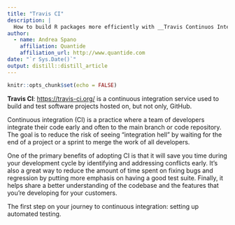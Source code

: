 ```yaml
---
title: "Travis CI"
description: |
  How to build R packages more efficiently with __Travis Continuos Integration__ service 
author:
  - name: Andrea Spano 
    affiliation: Quantide
    affiliation_url: http://www.quantide.com
date: "`r Sys.Date()`"
output: distill::distill_article
---
```


```r
knitr::opts_chunk$set(echo = FALSE)
```

__Travis CI__: <https://travis-ci.org/> is a  continuous integration service used to build and test software projects hosted on, but not only, GitHub.


Continuous integration (CI) is a practice where a team of developers integrate their code early and often to the main branch or code repository. The goal is to reduce the risk of seeing “integration hell” by waiting for the end of a project or a sprint to merge the work of all developers.

One of the primary benefits of adopting CI is that it will save you time during your development cycle by identifying and addressing conflicts early. It’s also a great way to reduce the amount of time spent on fixing bugs and regression by putting more emphasis on having a good test suite. Finally, it helps share a better understanding of the codebase and the features that you’re developing for your customers.

The first step on your journey to continuous integration: setting up automated testing.



